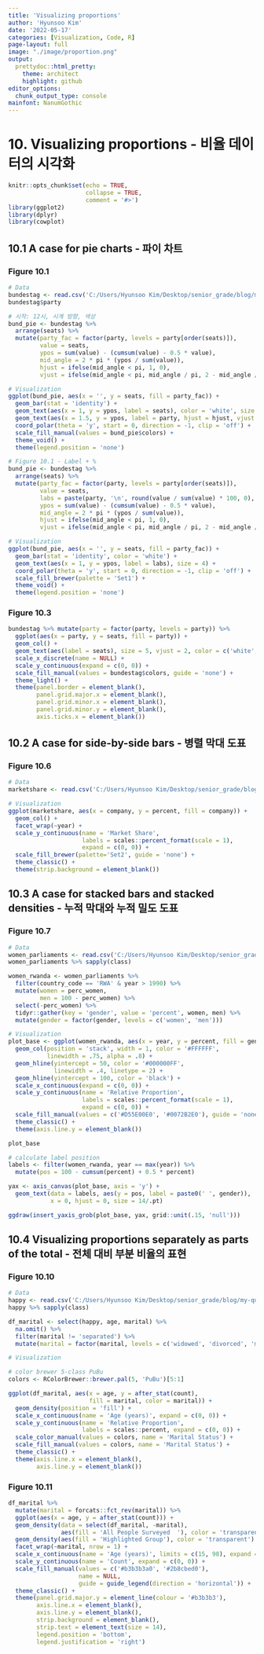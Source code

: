 ```yaml
---
title: 'Visualizing proportions'
author: 'Hyunsoo Kim'
date: '2022-05-17'
categories: [Visualization, Code, R]
page-layout: full
image: "./image/proportion.png"
output:
  prettydoc::html_pretty:
    theme: architect
    highlight: github
editor_options: 
  chunk_output_type: console
mainfont: NanumGothic
---
```


# 10. Visualizing proportions - 비율 데이터의 시각화

```r
knitr::opts_chunk$set(echo = TRUE,
                      collapse = TRUE,
                      comment = '#>')
library(ggplot2)
library(dplyr)
library(cowplot)
```

## 10.1 A case for pie charts - 파이 차트

### Figure 10.1

```r
# Data
bundestag <- read.csv('C:/Users/Hyunsoo Kim/Desktop/senior_grade/blog/my-quarto-website/Data_Visualization/data/bundestag.csv')
bundestag$party

# 시작: 12시, 시계 방향, 색상
bund_pie <- bundestag %>%
  arrange(seats) %>%
  mutate(party_fac = factor(party, levels = party[order(seats)]),
         value = seats,
         ypos = sum(value) - (cumsum(value) - 0.5 * value), 
         mid_angle = 2 * pi * (ypos / sum(value)),
         hjust = ifelse(mid_angle < pi, 1, 0),
         vjust = ifelse(mid_angle < pi, mid_angle / pi, 2 - mid_angle / pi))

# Visualization
ggplot(bund_pie, aes(x = '', y = seats, fill = party_fac)) +
  geom_bar(stat = 'identity') +
  geom_text(aes(x = 1, y = ypos, label = seats), color = 'white', size = 5) +
  geom_text(aes(x = 1.5, y = ypos, label = party, hjust = hjust, vjust = vjust), color = 'black', size = 5) +
  coord_polar(theta = 'y', start = 0, direction = -1, clip = 'off') + 
  scale_fill_manual(values = bund_pie$colors) +
  theme_void() +
  theme(legend.position = 'none')
```

```r
# Figure 10.1 - Label + %
bund_pie <- bundestag %>%
  arrange(seats) %>%
  mutate(party_fac = factor(party, levels = party[order(seats)]),
         value = seats,
         labs = paste(party, '\n', round(value / sum(value) * 100, 0), '%', sep = ''),
         ypos = sum(value) - (cumsum(value) - 0.5 * value),
         mid_angle = 2 * pi * (ypos / sum(value)),
         hjust = ifelse(mid_angle < pi, 1, 0),
         vjust = ifelse(mid_angle < pi, mid_angle / pi, 2 - mid_angle / pi))

# Visualization
ggplot(bund_pie, aes(x = '', y = seats, fill = party_fac)) +
  geom_bar(stat = 'identity', color = 'white') +
  geom_text(aes(x = 1, y = ypos, label = labs), size = 4) +
  coord_polar(theta = 'y', start = 0, direction = -1, clip = 'off') +
  scale_fill_brewer(palette = 'Set1') +
  theme_void() +
  theme(legend.position = 'none')
```

### Figure 10.3

```r
bundestag %>% mutate(party = factor(party, levels = party)) %>%
  ggplot(aes(x = party, y = seats, fill = party)) +
  geom_col() +
  geom_text(aes(label = seats), size = 5, vjust = 2, color = c('white', 'white', 'black')) +
  scale_x_discrete(name = NULL) +
  scale_y_continuous(expand = c(0, 0)) +
  scale_fill_manual(values = bundestag$colors, guide = 'none') + 
  theme_light() +
  theme(panel.border = element_blank(), 
        panel.grid.major.x = element_blank(),
        panel.grid.minor.x = element_blank(), 
        panel.grid.minor.y = element_blank(), 
        axis.ticks.x = element_blank())
```

## 10.2 A case for side-by-side bars - 병렬 막대 도표

### Figure 10.6

```r
# Data
marketshare <- read.csv('C:/Users/Hyunsoo Kim/Desktop/senior_grade/blog/my-quarto-website/Data_Visualization/data/marketshare.csv')

# Visualization
ggplot(marketshare, aes(x = company, y = percent, fill = company)) +
  geom_col() +
  facet_wrap(~year) +
  scale_y_continuous(name = 'Market Share',
                     labels = scales::percent_format(scale = 1),
                     expand = c(0, 0)) +
  scale_fill_brewer(palette='Set2', guide = 'none') +
  theme_classic() +
  theme(strip.background = element_blank())
```

## 10.3 A case for stacked bars and stacked densities - 누적 막대와 누적 밀도 도표

### Figure 10.7

```r
# Data
women_parliaments <- read.csv('C:/Users/Hyunsoo Kim/Desktop/senior_grade/blog/my-quarto-website/Data_Visualization/data/women_parliaments.csv')
women_parliaments %>% sapply(class)

women_rwanda <- women_parliaments %>%
  filter(country_code == 'RWA' & year > 1990) %>%
  mutate(women = perc_women,
         men = 100 - perc_women) %>%
  select(-perc_women) %>%
  tidyr::gather(key = 'gender', value = 'percent', women, men) %>%
  mutate(gender = factor(gender, levels = c('women', 'men')))

# Visualization
plot_base <- ggplot(women_rwanda, aes(x = year, y = percent, fill = gender)) +
  geom_col(position = 'stack', width = 1, color = '#FFFFFF',
           linewidth = .75, alpha = .8) +
  geom_hline(yintercept = 50, color = '#000000FF',
             linewidth = .4, linetype = 2) +
  geom_hline(yintercept = 100, color = 'black') +
  scale_x_continuous(expand = c(0, 0)) +
  scale_y_continuous(name = 'Relative Proportion',
                     labels = scales::percent_format(scale = 1),
                     expand = c(0, 0)) +
  scale_fill_manual(values = c('#D55E00E0', '#0072B2E0'), guide = 'none') +
  theme_classic() +
  theme(axis.line.y = element_blank())

plot_base
```

```r
# calculate label position
labels <- filter(women_rwanda, year == max(year)) %>%
  mutate(pos = 100 - cumsum(percent) + 0.5 * percent)

yax <- axis_canvas(plot_base, axis = 'y') +
  geom_text(data = labels, aes(y = pos, label = paste0(' ', gender)),
            x = 0, hjust = 0, size = 14/.pt)

ggdraw(insert_yaxis_grob(plot_base, yax, grid::unit(.15, 'null')))
```

## 10.4 Visualizing proportions separately as parts of the total - 전체 대비 부분 비율의 표현

### Figure 10.10

```r
# Data
happy <- read.csv('C:/Users/Hyunsoo Kim/Desktop/senior_grade/blog/my-quarto-website/Data_Visualization/data/happy.csv')
happy %>% sapply(class)

df_marital <- select(happy, age, marital) %>%
  na.omit() %>%
  filter(marital != 'separated') %>%
  mutate(marital = factor(marital, levels = c('widowed', 'divorced', 'married', 'never married')))

# Visualization

# color brewer 5-class PuBu
colors <- RColorBrewer::brewer.pal(5, 'PuBu')[5:1]

ggplot(df_marital, aes(x = age, y = after_stat(count),
                       fill = marital, color = marital)) +
  geom_density(position = 'fill') +
  scale_x_continuous(name = 'Age (years)', expand = c(0, 0)) +
  scale_y_continuous(name = 'Relative Proportion',
                     labels = scales::percent, expand = c(0, 0)) +
  scale_color_manual(values = colors, name = 'Marital Status') +
  scale_fill_manual(values = colors, name = 'Marital Status') +
  theme_classic() +
  theme(axis.line.x = element_blank(),
        axis.line.y = element_blank())
```

### Figure 10.11

```r
df_marital %>%
  mutate(marital = forcats::fct_rev(marital)) %>%
  ggplot(aes(x = age, y = after_stat(count))) +
  geom_density(data = select(df_marital, -marital),
               aes(fill = 'All People Surveyed  '), color = 'transparent') +
  geom_density(aes(fill = 'Highlighted Group'), color = 'transparent') +
  facet_wrap(~marital, nrow = 1) +
  scale_x_continuous(name = 'Age (years)', limits = c(15, 98), expand =c(0, 0)) +
  scale_y_continuous(name = 'Count', expand = c(0, 0)) +
  scale_fill_manual(values = c('#b3b3b3a0', '#2b8cbed0'),
                    name = NULL,
                    guide = guide_legend(direction = 'horizontal')) +
  theme_classic() +
  theme(panel.grid.major.y = element_line(colour = '#b3b3b3'),
        axis.line.x = element_blank(),
        axis.line.y = element_blank(),
        strip.background = element_blank(),
        strip.text = element_text(size = 14),
        legend.position = 'bottom',
        legend.justification = 'right')
```
